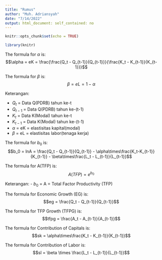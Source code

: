 ---
title: "Rumus"
author: "Muh. Adriansyah"
date: "7/14/2022"
output: html_document: self_contained: no
---

```{r setup, include=FALSE}
knitr::opts_chunk$set(echo = TRUE)
```

```{r}
library(knitr)
```

The formula for $\alpha$ is: $$\alpha = eK = 
\frac{\frac{Q_t - Q_{t-1}}{Q_{t-1}}}{\frac{K_t - K_{t-1}}{K_{t-1}}}$$

The formula for $\beta$ is: $$\beta = eL = 1 - \alpha$$

Keterangan:

- $Q_t$ = Data Q(PDRB) tahun ke-t
- $Q_{t-1}$ = Data Q(PDRB) tahun ke-(t-1)
- $K_t$ = Data K(Modal) tahun ke-t
- $K_{t-1}$ = Data K(Modal) tahun ke-(t-1)
- $\alpha$ = eK = elastisitas kapital(modal)
- $\beta$ = eL = elastisitas labor(tenaga kerja)

The formula for $b_0$ is: $$b_0 = lnA = \frac{Q_t - Q_{t-1}}{Q_{t-1}} - \alpha\times\frac{K_t-K_{t-1}}{K_{t-1}} - \beta\times\frac{L_t - L_{t-1}}{L_{t-1}}$$

The formula for A(TFP) is:
$$A(TFP) = e^{b_0}$$

Keterangan:
- $b_0$ = A = Total Factor Productivity (TFP)

The formula for Economic Growth (EG) is:
$$eg = \frac{Q_t - Q_{t-1}}{Q_{t-1}}$$

The formula for TFP Growth (TFPG) is:
$$tfpg = \frac{A_t - A_{t-1}}{A_{t-1}}$$

The formula for Contribution of Capitals is:
$$sk = \alpha\times\frac{K_t - K_{t-1}}{K_{t-1}}$$

The formula for Contribution of Labor is:
$$sl = \beta \times \frac{L_t - L_{t-1}}{L_{t-1}}$$
